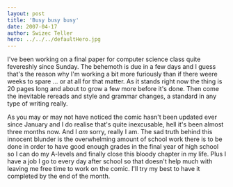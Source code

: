 ```yaml
---
layout: post
title: 'Busy busy busy'
date: 2007-04-17
author: Swizec Teller
hero: ../../../defaultHero.jpg
---
```

I've been working on a final paper for computer science class quite fevereshly since Sunday. The behemoth is due in a few days and I guess that's the reason why I'm working a bit more furiously than if there weere weeks to spare ... or at all for that matter. As it stands right now the thing is 20 pages long and about to grow a few more before it's done. Then come the inevitable rereads and style and grammar changes, a standard in any type of writing really.

As you may or may not have noticed the comic hasn't been updated ever since January and I do realise that's quite inexcusable, hell it's been almost three months now. And I _am_ sorry, really I am. The sad truth behind this innocent blunder is the overwhelming amount of school work there is to be done in order to have good enough grades in the final year of high school so I can do my A-levels and finally close this bloody chapter in my life. Plus I have a job I go to every day after school so that doesn't help much with leaving me free time to work on the comic. I'll try my best to have it completed by the end of the month.